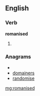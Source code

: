 ==English==

===Verb===
'''romanised'''

# {{past of|[[romanise]]}}

===Anagrams===
* {{alphagram|adeimnors}}
* [[domainers#English|domainers]]
* [[randomise#English|randomise]]

[[mg:romanised]]